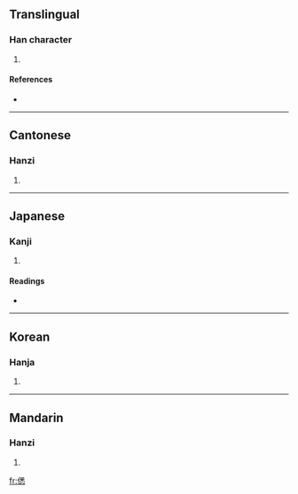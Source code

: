 ==Translingual==

===Han character===
{{Han char|rn=9|rad=人|as=11|sn=13|four=2223<sub>9</sub>|canj=人竹木心 (OHDP)}}

# {{defn|Han}}

====References====
* {{Han ref|kx=0115.160|dkj=01044|dj=0246.040|hdz=10212.060|uh=50C1|ud=20673|bh=DCBE|bd=56510}}

----

==Cantonese==

===Hanzi===
{{yue-hanzi|jyut=|y=sik1}}

# {{defn|Cantonese}}

----

==Japanese==

===Kanji===
{{ja-kanji|grade=|rs=人11}}

# {{defn|Japanese}}

====Readings====
* {{ja-readings|on=[[せつ]] (setsu), [[せち]] (sechi)|kun=[[こえ]] (koe), [[うめく]] (umeku)}}

----

==Korean==

===Hanja===
{{ko-hanja|hangeul=설|rv=seol|mr=sŏl}}

# {{defn|Korean}}

----

==Mandarin==

===Hanzi===
{{cmn-hanzi|pin=[[xī]] ([[xi1]])|wg=hsi<sup>1</sup>}}

# {{defn|Mandarin}}

[[fr:僁]]